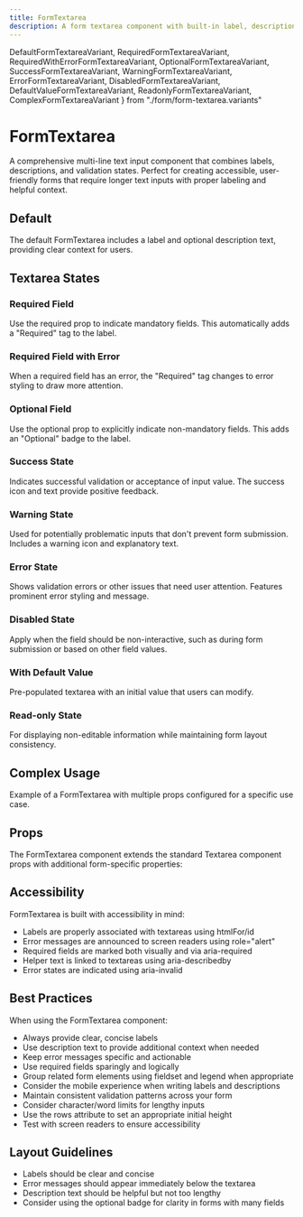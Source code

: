 ```yaml
---
title: FormTextarea
description: A form textarea component with built-in label, description, and error handling capabilities.
---
```

  DefaultFormTextareaVariant,
  RequiredFormTextareaVariant,
  RequiredWithErrorFormTextareaVariant,
  OptionalFormTextareaVariant,
  SuccessFormTextareaVariant,
  WarningFormTextareaVariant,
  ErrorFormTextareaVariant,
  DisabledFormTextareaVariant,
  DefaultValueFormTextareaVariant,
  ReadonlyFormTextareaVariant,
  ComplexFormTextareaVariant
} from "./form/form-textarea.variants"

# FormTextarea

A comprehensive multi-line text input component that combines labels, descriptions, and validation states. Perfect for creating accessible, user-friendly forms that require longer text inputs with proper labeling and helpful context.

## Default

The default FormTextarea includes a label and optional description text, providing clear context for users.

<DefaultFormTextareaVariant />

## Textarea States

### Required Field

Use the required prop to indicate mandatory fields. This automatically adds a "Required" tag to the label.

<RequiredFormTextareaVariant />

### Required Field with Error

When a required field has an error, the "Required" tag changes to error styling to draw more attention.

<RequiredWithErrorFormTextareaVariant />

### Optional Field

Use the optional prop to explicitly indicate non-mandatory fields. This adds an "Optional" badge to the label.

<OptionalFormTextareaVariant />

### Success State

Indicates successful validation or acceptance of input value. The success icon and text provide positive feedback.

<SuccessFormTextareaVariant />

### Warning State

Used for potentially problematic inputs that don't prevent form submission. Includes a warning icon and explanatory text.

<WarningFormTextareaVariant />

### Error State

Shows validation errors or other issues that need user attention. Features prominent error styling and message.

<ErrorFormTextareaVariant />

### Disabled State

Apply when the field should be non-interactive, such as during form submission or based on other field values.

<DisabledFormTextareaVariant />

### With Default Value

Pre-populated textarea with an initial value that users can modify.

<DefaultValueFormTextareaVariant />

### Read-only State

For displaying non-editable information while maintaining form layout consistency.

<ReadonlyFormTextareaVariant />

## Complex Usage

Example of a FormTextarea with multiple props configured for a specific use case.

<ComplexFormTextareaVariant />

## Props

The FormTextarea component extends the standard Textarea component props with additional form-specific properties:

<AutoTypeTable
    name="DocumentedFormTextareaProps"
    path="../../internal/ui/src/components/form/index.tsx"
/>

## Accessibility

FormTextarea is built with accessibility in mind:

- Labels are properly associated with textareas using htmlFor/id
- Error messages are announced to screen readers using role="alert"
- Required fields are marked both visually and via aria-required
- Helper text is linked to textareas using aria-describedby
- Error states are indicated using aria-invalid

## Best Practices

When using the FormTextarea component:

- Always provide clear, concise labels
- Use description text to provide additional context when needed
- Keep error messages specific and actionable
- Use required fields sparingly and logically
- Group related form elements using fieldset and legend when appropriate
- Consider the mobile experience when writing labels and descriptions
- Maintain consistent validation patterns across your form
- Consider character/word limits for lengthy inputs
- Use the rows attribute to set an appropriate initial height
- Test with screen readers to ensure accessibility

## Layout Guidelines

- Labels should be clear and concise
- Error messages should appear immediately below the textarea
- Description text should be helpful but not too lengthy
- Consider using the optional badge for clarity in forms with many fields
